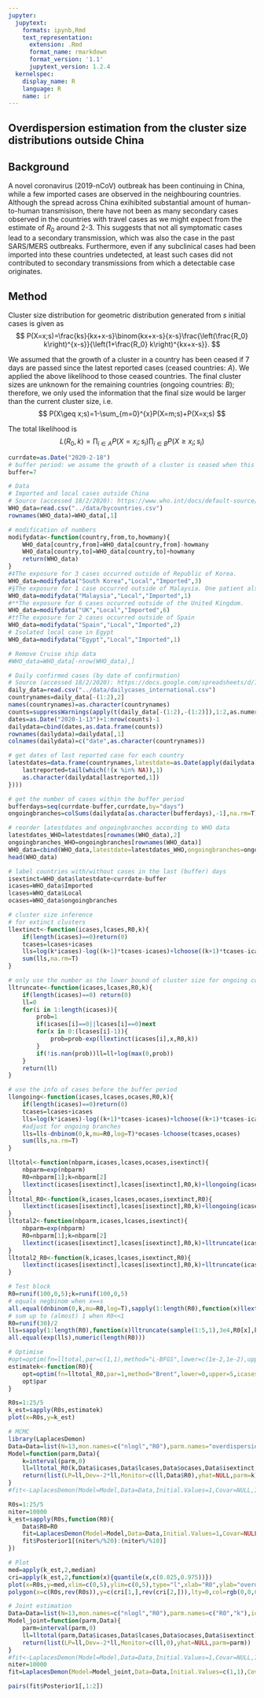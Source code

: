 ```yaml
---
jupyter:
  jupytext:
    formats: ipynb,Rmd
    text_representation:
      extension: .Rmd
      format_name: rmarkdown
      format_version: '1.1'
      jupytext_version: 1.2.4
  kernelspec:
    display_name: R
    language: R
    name: ir
---
```


## Overdispersion estimation from the cluster size distributions outside China

## Background
A novel coronavirus (2019-nCoV) outbreak has been continuing in China, while a few imported cases are observed in the neighbouring countries. Although the spread across China exihibited substantial amount of human-to-human transmisison, there have not been as many secondary cases observed in the countries with travel cases as we might expect from the estimate of $R_0$ around 2-3. This suggests that not all symptomatic cases lead to a secondary transmission, which was also the case in the past SARS/MERS outbreaks. Furthermore, even if any subclinical cases had been imported into these countries undetected, at least such cases did not contributed to secondary transmissions from which a detectable case originates.



## Method
Cluster size distribution for geometric distribution generated from $s$ initial cases is given as
$$
P(X=x;s)=\frac{ks}{kx+x-s}\binom{kx+x-s}{x-s}\frac{\left(\frac{R_0} k\right)^{x-s}}{\left(1+\frac{R_0} k\right)^{kx+x-s}}.
$$

We assumed that the growth of a cluster in a country has been ceased if 7 days are passed since the latest reported cases (ceased countries: $A$). We applied the above likelihood to those ceased countries. The final cluster sizes are unknown for the remaining countries (ongoing countries: $B$); therefore, we only used the information that the final size would be larger than the current cluster size, i.e.
$$
P(X\geq x;s)=1-\sum_{m=0}^{x}P(X=m;s)+P(X=x;s)
$$

The total likelihood is
$$
L(R_0,k)=\prod_{i\in A}P(X=x_i;s_i)\prod_{i\in B}P(X\geq x_i;s_i)
$$

```r
currdate=as.Date("2020-2-18")
# buffer period: we assume the growth of a cluster is ceased when this period has been passed since the latest case report
buffer=7
```

```r
# Data
# Imported and local cases outside China
# Source (accessed 18/2/2020): https://www.who.int/docs/default-source/coronaviruse/situation-reports/20200218-sitrep-29-covid-19.pdf
WHO_data=read.csv("../data/bycountries.csv")
rownames(WHO_data)=WHO_data[,1]

# modification of numbers
modifydata<-function(country,from,to,howmany){
    WHO_data[country,from]=WHO_data[country,from]-howmany
    WHO_data[country,to]=WHO_data[country,to]+howmany
    return(WHO_data)
}
#‡The exposure for 3 cases occurred outside of Republic of Korea.
WHO_data=modifydata("South Korea","Local","Imported",3)
#§The exposure for 1 case occurred outside of Malaysia. One patient also had travel history to China, but exposure likely occurred after return to Malaysia.
WHO_data=modifydata("Malaysia","Local","Imported",1)
#**The exposure for 6 cases occurred outside of the United Kingdom.
WHO_data=modifydata("UK","Local","Imported",6)
#††The exposure for 2 cases occurred outside of Spain
WHO_data=modifydata("Spain","Local","Imported",2)
# Isolated local case in Egypt 
WHO_data=modifydata("Egypt","Local","Imported",1)

# Remove Cruise ship data
#WHO_data=WHO_data[-nrow(WHO_data),]

# Daily confirmed cases (by date of confirmation)
# Source (accessed 18/2/2020): https://docs.google.com/spreadsheets/d/1Z7VQ5xlf3BaTx_LBBblsW4hLoGYWnZyog3jqsS9Dbgc
daily_data=read.csv("../data/dailycases_international.csv")
countrynames=daily_data[-(1:2),2]
names(countrynames)=as.character(countrynames)
counts=suppressWarnings(apply(t(daily_data[-(1:2),-(1:2)]),1:2,as.numeric))
dates=as.Date("2020-1-13")+1:nrow(counts)-1
dailydata=cbind(dates,as.data.frame(counts))
rownames(dailydata)=dailydata[,1]
colnames(dailydata)=c("date",as.character(countrynames))

# get dates of last reported case for each country
latestdates=data.frame(countrynames,latestdate=as.Date(apply(dailydata[,-1],2,function(x){
    lastreported=tail(which(!(x %in% NA)),1)
    as.character(dailydata[lastreported,1])
})))

# get the number of cases within the buffer period
bufferdays=seq(currdate-buffer,currdate,by="days")
ongoingbranches=colSums(dailydata[as.character(bufferdays),-1],na.rm=T)

# reorder latestdates and ongoingbranches according to WHO data
latestdates_WHO=latestdates[rownames(WHO_data),2]
ongoingbranches_WHO=ongoingbranches[rownames(WHO_data)]
WHO_data=cbind(WHO_data,latestdate=latestdates_WHO,ongoingbranches=ongoingbranches_WHO)
head(WHO_data)
```

```r
# label countries with/without cases in the last (buffer) days
isextinct=WHO_data$latestdate<currdate-buffer
icases=WHO_data$Imported
lcases=WHO_data$Local
ocases=WHO_data$ongoingbranches
```

```r
# cluster size inference
# for extinct clusters
llextinct<-function(icases,lcases,R0,k){
    if(length(icases)==0)return(0)
    tcases=lcases+icases
    lls=log(k*icases)-log((k+1)*tcases-icases)+lchoose((k+1)*tcases-icases,tcases-icases)+(tcases-icases)*log(R0/k)-((k+1)*tcases-icases)*log(1+R0/k)
    sum(lls,na.rm=T)
}

# only use the number as the lower bound of cluster size for ongoing countries
lltruncate<-function(icases,lcases,R0,k){
    if(length(icases)==0) return(0)
    ll=0
    for(i in 1:length(icases)){
        prob=1
        if(icases[i]==0||lcases[i]==0)next
        for(x in 0:(lcases[i]-1)){
            prob=prob-exp(llextinct(icases[i],x,R0,k))
        }
        if(!is.nan(prob))ll=ll+log(max(0,prob))
    }
    return(ll)
}

# use the info of cases before the buffer period
llongoing<-function(icases,lcases,ocases,R0,k){
    if(length(icases)==0)return(0)
    tcases=lcases+icases
    lls=log(k*icases)-log((k+1)*tcases-icases)+lchoose((k+1)*tcases-icases,tcases-icases)+(tcases-icases)*log(R0/k)-((k+1)*tcases-icases)*log(1+R0/k)
    #adjust for ongoing branches
    lls=lls-dnbinom(0,k,mu=R0,log=T)*ocases-lchoose(tcases,ocases)
    sum(lls,na.rm=T)
}

lltotal<-function(nbparm,icases,lcases,ocases,isextinct){
    nbparm=exp(nbparm)
    R0=nbparm[1];k=nbparm[2]
    llextinct(icases[isextinct],lcases[isextinct],R0,k)+llongoing(icases[!isextinct],lcases[!isextinct],ocases[!isextinct],R0,k)
}
lltotal_R0<-function(k,icases,lcases,ocases,isextinct,R0){
    llextinct(icases[isextinct],lcases[isextinct],R0,k)+llongoing(icases[!isextinct],lcases[!isextinct],ocases[!isextinct],R0,k)
}
lltotal2<-function(nbparm,icases,lcases,isextinct){
    nbparm=exp(nbparm)
    R0=nbparm[1];k=nbparm[2]
    llextinct(icases[isextinct],lcases[isextinct],R0,k)+lltruncate(icases[!isextinct],lcases[!isextinct],R0,k)
}
lltotal2_R0<-function(k,icases,lcases,isextinct,R0){
    llextinct(icases[isextinct],lcases[isextinct],R0,k)+lltruncate(icases[!isextinct],lcases[!isextinct],R0,k)
}
```

```r
# Test block
R0=runif(100,0,5);k=runif(100,0,5)
# equals negbinom when x==s
all.equal(dnbinom(0,k,mu=R0,log=T),sapply(1:length(R0),function(x)llextinct(1,0,R0[x],k[x])))
# sum up to (almost) 1 when R0<<1
R0=runif(30)/2                                         
lls=sapply(1:length(R0),function(x)lltruncate(sample(1:5,1),3e4,R0[x],k[x]))
all.equal(exp(lls),numeric(length(R0)))
```

```r
# Optimise
#opt=optim(fn=lltotal,par=c(1,1),method="L-BFGS",lower=c(1e-2,1e-2),upper=c(10,10),icases=icases,lcases=lcases,isextinct=isextinct,control=list(fnscale=-1))
estimatek<-function(R0){
    opt=optim(fn=lltotal_R0,par=1,method="Brent",lower=0,upper=5,icases=icases,lcases=lcases,ocases=ocases,isextinct=isextinct,R0=R0,control=list(fnscale=-1,trace=1))
    opt$par
}

R0s=1:25/5
k_est=sapply(R0s,estimatek)
plot(x=R0s,y=k_est)

```

```r
# MCMC
library(LaplacesDemon)
Data=Data=list(N=13,mon.names=c("nlogl","R0"),parm.names="overdispersion k",R0=1,icases=icases,lcases=lcases,ocases=ocases,isextinct=isextinct)
Model=function(parm,Data){
    k=interval(parm,0)
    ll=lltotal_R0(k,Data$icases,Data$lcases,Data$ocases,Data$isextinct,Data$R0)
    return(list(LP=ll,Dev=-2*ll,Monitor=c(ll,Data$R0),yhat=NULL,parm=k))
}
#fit<-LaplacesDemon(Model=Model,Data=Data,Initial.Values=1,Covar=NULL,Iterations=10000,Status=1000,Thinning=10,Algorithm='HARM',Specs=NULL)

R0s=1:25/5
niter=10000
k_est=sapply(R0s,function(R0){
    Data$R0=R0
    fit=LaplacesDemon(Model=Model,Data=Data,Initial.Values=1,Covar=NULL,Iterations=niter,Status=niter,Thinning=10,Algorithm='HARM',Specs=list(alpha.star=0.23,B=NULL))
    fit$Posterior1[(niter%/%20):(niter%/%10)]
})
```

```r
# Plot
med=apply(k_est,2,median)
cri=apply(k_est,2,function(x){quantile(x,c(0.025,0.975))})
plot(x=R0s,y=med,xlim=c(0,5),ylim=c(0,5),type="l",xlab="R0",ylab="overdispersion")
polygon(x=c(R0s,rev(R0s)),y=c(cri[1,],rev(cri[2,])),lty=0,col=rgb(0,0,0,0.1))
```

```r
# Joint estimation
Data=Data=list(N=13,mon.names=c("nlogl","R0"),parm.names=c("R0","k"),icases=icases,lcases=lcases,ocases=ocases,isextinct=isextinct)
Model_joint=function(parm,Data){
    parm=interval(parm,0)
    ll=lltotal(parm,Data$icases,Data$lcases,Data$ocases,Data$isextinct)
    return(list(LP=ll,Dev=-2*ll,Monitor=c(ll,0),yhat=NULL,parm=parm))
}
#fit<-LaplacesDemon(Model=Model,Data=Data,Initial.Values=1,Covar=NULL,Iterations=10000,Status=1000,Thinning=10,Algorithm='HARM',Specs=NULL)
niter=10000
fit=LaplacesDemon(Model=Model_joint,Data=Data,Initial.Values=c(1,1),Covar=NULL,Iterations=niter,Status=niter,Thinning=10,Algorithm='HARM',Specs=list(alpha.star=0.23,B=NULL))

```

```r
pairs(fit$Posterior1[,1:2])
```

```r

```
